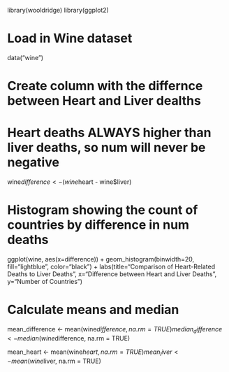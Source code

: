 library(wooldridge)
library(ggplot2)

# Load in Wine dataset
data("wine")

# Create column with the differnce between Heart and Liver dealths 
# Heart deaths ALWAYS higher than liver deaths, so num will never be negative
wine$difference <- (wine$heart -  wine$liver)

# Histogram showing the count of countries by difference in num deaths
ggplot(wine, aes(x=difference)) +
  geom_histogram(binwidth=20, fill="lightblue", color="black") +
  labs(title="Comparison of Heart-Related Deaths to Liver Deaths", x="Difference between Heart and Liver Deaths", y="Number of Countries")

# Calculate means and median
mean_difference <- mean(wine$difference, na.rm = TRUE)
median_difference <- median(wine$difference, na.rm = TRUE)

mean_heart <- mean(wine$heart, na.rm = TRUE)
mean_liver <- mean(wine$liver, na.rm = TRUE)
